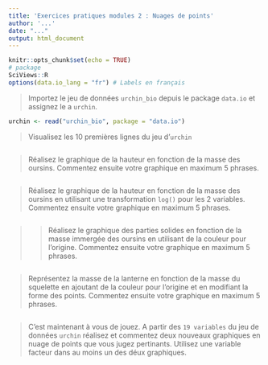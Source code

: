 ```yaml
---
title: 'Exercices pratiques modules 2 : Nuages de points'
author: '...'
date: "..."
output: html_document
---
```


```r
knitr::opts_chunk$set(echo = TRUE)
# package
SciViews::R
options(data.io_lang = "fr") # Labels en français
```

> Importez le jeu de données `urchin_bio` depuis le package `data.io` et assignez le a `urchin`. 

```r
urchin <- read("urchin_bio", package = "data.io")
```

> Visualisez les 10 premières lignes du jeu d'`urchin`

```r

```

> Réalisez le graphique de la hauteur en fonction de la masse des oursins. Commentez ensuite votre graphique en maximum 5 phrases.

```r

```

> Réalisez le graphique de la hauteur en fonction de la masse des oursins en utilisant une transformation `log()` pour les 2 variables. Commentez ensuite votre graphique en maximum 5 phrases.

```r

```

> > Réalisez le graphique des parties solides en fonction de la masse immergée des oursins en utilisant de la couleur pour l'origine. Commentez ensuite votre graphique en maximum 5 phrases.

```r

```

> Représentez la masse de la lanterne en fonction de la masse du squelette en ajoutant de la couleur pour l'origine et en modifiant la forme des points. Commentez ensuite votre graphique en maximum 5 phrases.

```r

```

> C'est maintenant à vous de jouez. A partir des `19 variables` du jeu de données `urchin` réalisez et commentez deux nouveaux graphiques en nuage de points que vous jugez pertinants. Utilisez une variable facteur dans au moins un des déux graphiques.  

```r

```

```r

```

